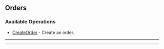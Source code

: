 

## Orders

### Available Operations

* [CreateOrder](/orders/create_order) - Create an order.

---

<CreateOrder />

---
